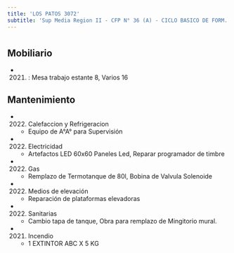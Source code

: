 ```yaml
---
title: 'LOS PATOS 3072'
subtitle: 'Sup Media Region II - CFP N° 36 (A) - CICLO BASICO DE FORM. OCUP. N° 01 EVITA'
---
```


#


## Mobiliario

*  (2021) : Mesa trabajo estante 8, Varios 16 





## Mantenimiento

*  (2022) Calefaccion y Refrigeracion 
    + Equipo de A°A° para Supervisión

*  (2022) Electricidad 
    + Artefactos LED 60x60 Paneles Led, Reparar programador de timbre

*  (2022) Gas 
    + Remplazo de Termotanque de 80l, Bobina de Valvula Solenoide

*  (2022) Medios de elevación 
    + Reparación de plataformas elevadoras

*  (2022) Sanitarias 
    + Cambio tapa de tanque, Obra para remplazo de Mingitorio mural.

*  (2021) Incendio 
    + 1 EXTINTOR ABC X 5 KG




